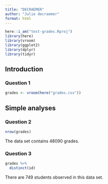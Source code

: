 ```yaml
---
title: "DECRAEMER"
author: "Julie decraemer"
format: html
---
```

```r
here::i_am("test-grades.Rproj")
library(here)
library(vroom)
library(ggplot2)
library(dplyr)
library(tidyr)
```
## Introduction
### Question 1
```r
grades <- vroom(here("grades.csv"))
```
## Simple analyses
### Question 2
```r
nrow(grades)
```
The data set contains 48090 grades.

### Question 3
```r
grades %>%
  distinct(id)
```
There are 749 students observed in this data set.
